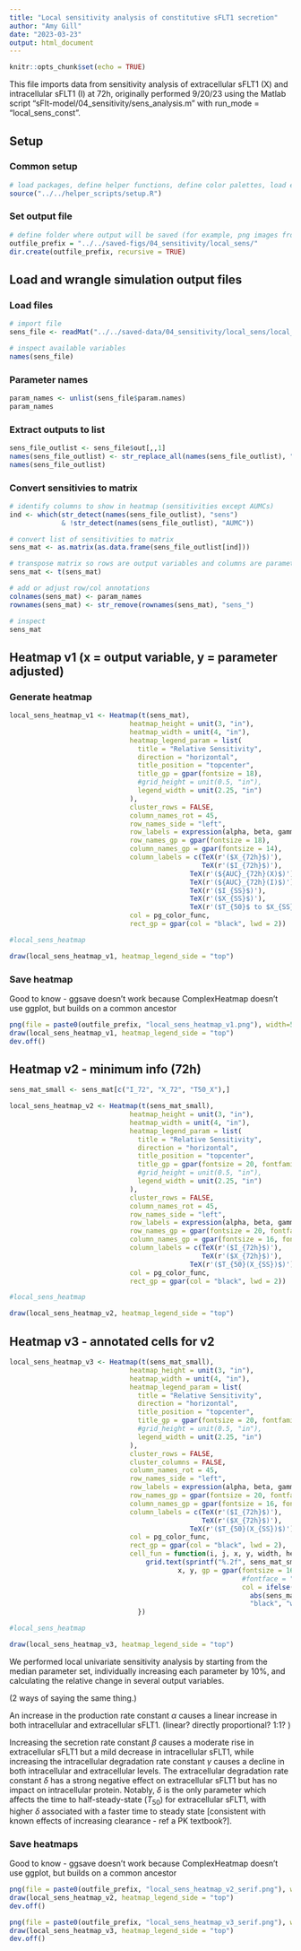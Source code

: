 ```yaml
---
title: "Local sensitivity analysis of constitutive sFLT1 secretion"
author: "Amy Gill"
date: "2023-03-23"
output: html_document
---
```


```r
knitr::opts_chunk$set(echo = TRUE)
```

This file imports data from sensitivity analysis of extracellular sFLT1 (X) and intracellular sFLT1 (I) at 72h, originally performed 9/20/23 using the Matlab script "sFlt-model/04_sensitivity/sens_analysis.m" with run_mode = "local_sens_const".

## Setup

### Common setup

```r
# load packages, define helper functions, define color palettes, load experimental data
source("../../helper_scripts/setup.R")
```

### Set output file

```r
# define folder where output will be saved (for example, png images from ggsave)
outfile_prefix = "../../saved-figs/04_sensitivity/local_sens/"
dir.create(outfile_prefix, recursive = TRUE)
```



## Load and wrangle simulation output files

### Load files

```r
# import file 
sens_file <- readMat("../../saved-data/04_sensitivity/local_sens/local_sens_const.mat")

# inspect available variables
names(sens_file)
```

### Parameter names

```r
param_names <- unlist(sens_file$param.names)
param_names
```

### Extract outputs to list

```r
sens_file_outlist <- sens_file$out[,,1]
names(sens_file_outlist) <- str_replace_all(names(sens_file_outlist), "\\.", "_")
names(sens_file_outlist)
```

### Convert sensitivies to matrix

```r
# identify columns to show in heatmap (sensitivities except AUMCs)
ind <- which(str_detect(names(sens_file_outlist), "sens")
             & !str_detect(names(sens_file_outlist), "AUMC"))

# convert list of sensitivities to matrix
sens_mat <- as.matrix(as.data.frame(sens_file_outlist[ind]))

# transpose matrix so rows are output variables and columns are parameters varied
sens_mat <- t(sens_mat)

# add or adjust row/col annotations
colnames(sens_mat) <- param_names
rownames(sens_mat) <- str_remove(rownames(sens_mat), "sens_")

# inspect
sens_mat
```

## Heatmap v1 (x = output variable, y = parameter adjusted)

### Generate heatmap

```r
local_sens_heatmap_v1 <- Heatmap(t(sens_mat),
                              heatmap_height = unit(3, "in"),
                              heatmap_width = unit(4, "in"),
                              heatmap_legend_param = list(
                                title = "Relative Sensitivity",
                                direction = "horizontal",
                                title_position = "topcenter",
                                title_gp = gpar(fontsize = 18),
                                #grid_height = unit(0.5, "in"),
                                legend_width = unit(2.25, "in")
                              ),
                              cluster_rows = FALSE,
                              column_names_rot = 45,
                              row_names_side = "left",
                              row_labels = expression(alpha, beta, gamma, delta, tau),
                              row_names_gp = gpar(fontsize = 18),
                              column_names_gp = gpar(fontsize = 14),
                              column_labels = c(TeX(r'($X_{72h}$)'), 
                                                TeX(r'($I_{72h}$)'), 
                                             TeX(r'(${AUC}_{72h}(X)$)'), 
                                             TeX(r'(${AUC}_{72h}(I)$)'), 
                                             TeX(r'($I_{SS}$)'),
                                             TeX(r'($X_{SS}$)'),
                                             TeX(r'($T_{50}$ to $X_{SS}$)')),
                              col = pg_color_func,
                              rect_gp = gpar(col = "black", lwd = 2))

#local_sens_heatmap

draw(local_sens_heatmap_v1, heatmap_legend_side = "top")
```

### Save heatmap

Good to know - ggsave doesn't work because ComplexHeatmap doesn't use ggplot, but builds on a common ancestor

```r
png(file = paste0(outfile_prefix, "local_sens_heatmap_v1.png"), width=5, height=4, units="in", res=100)
draw(local_sens_heatmap_v1, heatmap_legend_side = "top")
dev.off()
```

## Heatmap v2 - minimum info (72h)


```r
sens_mat_small <- sens_mat[c("I_72", "X_72", "T50_X"),]

local_sens_heatmap_v2 <- Heatmap(t(sens_mat_small),
                              heatmap_height = unit(3, "in"),
                              heatmap_width = unit(4, "in"),
                              heatmap_legend_param = list(
                                title = "Relative Sensitivity",
                                direction = "horizontal",
                                title_position = "topcenter",
                                title_gp = gpar(fontsize = 20, fontfamily = "serif"),
                                #grid_height = unit(0.5, "in"),
                                legend_width = unit(2.25, "in")
                              ),
                              cluster_rows = FALSE,
                              column_names_rot = 45,
                              row_names_side = "left",
                              row_labels = expression(alpha, beta, gamma, delta, tau),
                              row_names_gp = gpar(fontsize = 20, fontfamily = "serif"),
                              column_names_gp = gpar(fontsize = 16, fontfamily = "serif"),
                              column_labels = c(TeX(r'($I_{72h}$)'), 
                                                TeX(r'($X_{72h}$)'), 
                                             TeX(r'($T_{50}(X_{SS})$)')),
                              col = pg_color_func,
                              rect_gp = gpar(col = "black", lwd = 2))

#local_sens_heatmap

draw(local_sens_heatmap_v2, heatmap_legend_side = "top")
```

## Heatmap v3 - annotated cells for v2


```r
local_sens_heatmap_v3 <- Heatmap(t(sens_mat_small),
                              heatmap_height = unit(3, "in"),
                              heatmap_width = unit(4, "in"),
                              heatmap_legend_param = list(
                                title = "Relative Sensitivity",
                                direction = "horizontal",
                                title_position = "topcenter",
                                title_gp = gpar(fontsize = 20, fontfamily = "serif"),
                                #grid_height = unit(0.5, "in"),
                                legend_width = unit(2.25, "in")
                              ),
                              cluster_rows = FALSE,
                              cluster_columns = FALSE,
                              column_names_rot = 45,
                              row_names_side = "left",
                              row_labels = expression(alpha, beta, gamma, delta, tau),
                              row_names_gp = gpar(fontsize = 20, fontfamily = "serif"),
                              column_names_gp = gpar(fontsize = 16, fontfamily = "serif"),
                              column_labels = c(TeX(r'($I_{72h}$)'), 
                                                TeX(r'($X_{72h}$)'), 
                                             TeX(r'($T_{50}(X_{SS})$)')),
                              col = pg_color_func,
                              rect_gp = gpar(col = "black", lwd = 2),
                              cell_fun = function(i, j, x, y, width, height, fill) {
                                  grid.text(sprintf("%.2f", sens_mat_small[i, j]), 
                                          x, y, gp = gpar(fontsize = 16,
                                                          #fontface = "bold",
                                                          col = ifelse(
                                                            abs(sens_mat_small[i,j]) < 0.6,
                                                            "black", "white")))
                                })

#local_sens_heatmap

draw(local_sens_heatmap_v3, heatmap_legend_side = "top")
```



We performed local univariate sensitivity analysis by starting from the median parameter set, individually increasing each parameter by 10%, and calculating the relative change in several output variables. 

(2 ways of saying the same thing.)

An increase in the production rate constant $\alpha$ causes a linear increase in both intracellular and extracellular sFLT1. (linear? directly proportional? 1:1? )

Increasing the secretion rate constant $\beta$ causes a moderate rise in extracellular sFLT1 but a mild decrease in intracellular sFLT1, while increasing the intracellular degradation rate constant $\gamma$ causes a decline in both intracellular and extracellular levels. The extracellular degradation rate constant $\delta$ has a strong negative effect on extracellular sFLT1 but has no impact on intracellular protein. Notably, $\delta$ is the only parameter which affects the time to half-steady-state ($T_{50}$) for extracellular sFLT1, with higher $\delta$ associated with a faster time to steady state [consistent with known effects of increasing clearance - ref a PK textbook?].




### Save heatmaps

Good to know - ggsave doesn't work because ComplexHeatmap doesn't use ggplot, but builds on a common ancestor

```r
png(file = paste0(outfile_prefix, "local_sens_heatmap_v2_serif.png"), width=5, height=4, units="in", res=100)
draw(local_sens_heatmap_v2, heatmap_legend_side = "top")
dev.off()
```


```r
png(file = paste0(outfile_prefix, "local_sens_heatmap_v3_serif.png"), width=5, height=4, units="in", res=100)
draw(local_sens_heatmap_v3, heatmap_legend_side = "top")
dev.off()
```

